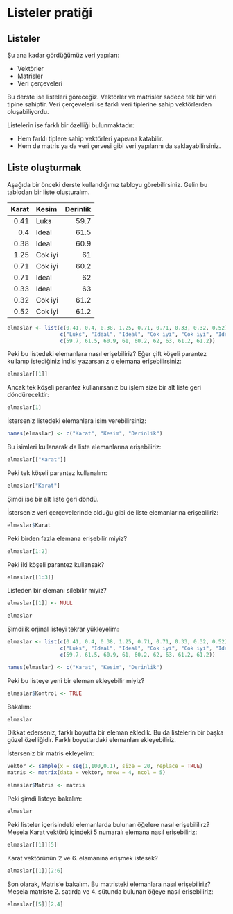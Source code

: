 # Listeler pratiği

## Listeler

Şu ana kadar gördüğümüz veri yapıları:

- Vektörler
- Matrisler
- Veri çerçeveleri

Bu derste ise listeleri göreceğiz. Vektörler ve matrisler sadece tek bir veri tipine sahiptir. Veri çerçeveleri ise farklı veri tiplerine sahip vektörlerden oluşabiliyordu.

Listelerin ise farklı bir özelliği bulunmaktadır:

+ Hem farklı tiplere sahip vektörleri yapısına katabilir.
+ Hem de matris ya da veri çervesi gibi veri yapılarını da saklayabilirsiniz.

## Liste oluşturmak

Aşağıda bir önceki derste kullandığımız tabloyu görebilirsiniz. Gelin bu tablodan bir liste oluşturalım.

| Karat |  Kesim  | Derinlik |
|------:|:--------|---------:|
| 0.41  | Luks    | 59.7     |
| 0.4   | Ideal   | 61.5     |
| 0.38  | Ideal   | 60.9     |
| 1.25  | Cok iyi | 61       |
| 0.71  | Cok iyi | 60.2     |
| 0.71  | Ideal   | 62       |
| 0.33  | Ideal   | 63       |
| 0.32  | Cok iyi | 61.2     |
| 0.52  | Cok iyi | 61.2     |


```r
elmaslar <- list(c(0.41, 0.4, 0.38, 1.25, 0.71, 0.71, 0.33, 0.32, 0.52), 
                 c("Luks", "Ideal", "Ideal", "Cok iyi", "Cok iyi", "Ideal", "Ideal", "Cok iyi", "Cok iyi"), 
                 c(59.7, 61.5, 60.9, 61, 60.2, 62, 63, 61.2, 61.2))

```

Peki bu listedeki elemanlara nasıl erişebiliriz? Eğer çift köşeli parantez kullanıp istediğiniz indisi yazarsanız o elemana erişebilirsiniz:

```r
elmaslar[[1]]
```

Ancak tek köşeli parantez kullanırsanız bu işlem size bir alt liste geri döndürecektir:


```r
elmaslar[1]
```

İsterseniz listedeki elemanlara isim verebilirsiniz:

```r
names(elmaslar) <- c("Karat", "Kesim", "Derinlik")
```

Bu isimleri kullanarak da liste elemanlarına erişebiliriz:

```r
elmaslar[["Karat"]]
```

Peki tek köşeli parantez kullanalım:

```r
elmaslar["Karat"]
```

Şimdi ise bir alt liste geri döndü.

İsterseniz veri çerçevelerinde olduğu gibi de liste elemanlarına erişebiliriz:

```r
elmaslar$Karat
```

Peki birden fazla elemana erişebilir miyiz?

```r
elmaslar[1:2]
```


Peki iki köşeli parantez kullansak?

```r
elmaslar[[1:3]]
```

Listeden bir elemanı silebilir miyiz?

```r
elmaslar[[1]] <- NULL

elmaslar
```

Şimdilik orjinal listeyi tekrar yükleyelim:

```r
elmaslar <- list(c(0.41, 0.4, 0.38, 1.25, 0.71, 0.71, 0.33, 0.32, 0.52), 
                 c("Luks", "Ideal", "Ideal", "Cok iyi", "Cok iyi", "Ideal", "Ideal", "Cok iyi", "Cok iyi"), 
                 c(59.7, 61.5, 60.9, 61, 60.2, 62, 63, 61.2, 61.2))

names(elmaslar) <- c("Karat", "Kesim", "Derinlik")

```

Peki bu listeye yeni bir eleman ekleyebilir miyiz?

```r
elmaslar$Kontrol <- TRUE 
```

Bakalım:

```r
elmaslar
```


Dikkat ederseniz, farklı boyutta bir eleman ekledik. Bu da listelerin bir başka güzel özelliğidir. Farklı boyutlardaki elemanları ekleyebiliriz.

İsterseniz bir matris ekleyelim:


```r
vektor <- sample(x = seq(1,100,0.1), size = 20, replace = TRUE)
matris <- matrix(data = vektor, nrow = 4, ncol = 5)

elmaslar$Matris <- matris
```

Peki şimdi listeye bakalım:


```r
elmaslar
```

Peki listeler içerisindeki elemanlarda bulunan öğelere nasıl erişebililirz? Mesela Karat vektörü içindeki 5 numaralı elemana nasıl erişebiliriz:


```r
elmaslar[[1]][5]
```

Karat vektörünün 2 ve 6. elamanına erişmek istesek?

```r
elmaslar[[1]][2:6]
```

Son olarak, Matris'e bakalım. Bu matristeki elemanlara nasıl erişebiliriz? Mesela matriste 2. satırda ve 4. sütunda bulunan öğeye nasıl erişebiliriz:

```r
elmaslar[[5]][2,4]
```

